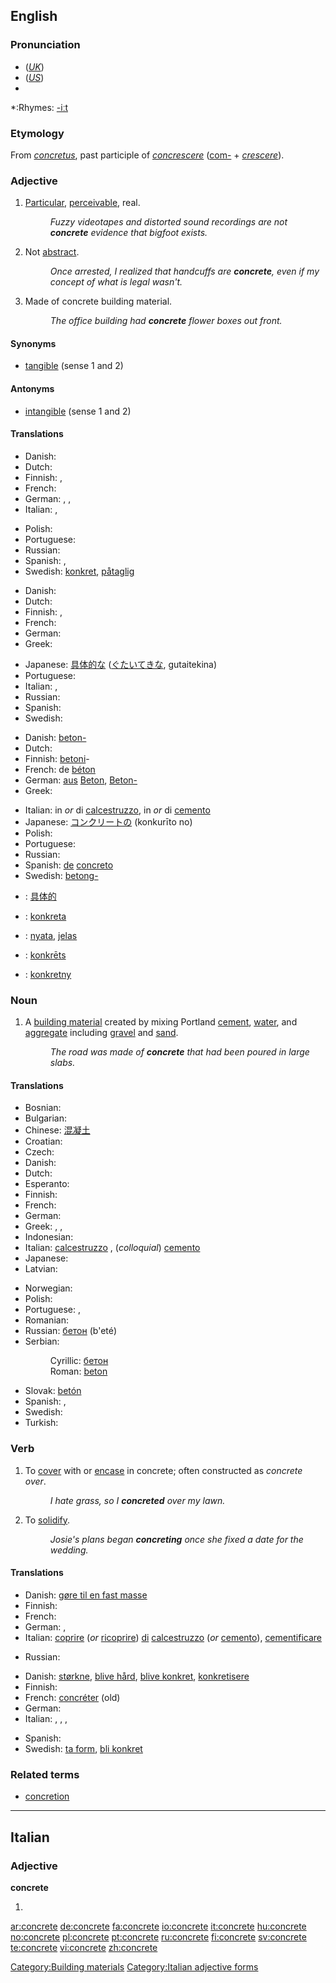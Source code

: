 {{wikipedia|dab=concrete (disambiguation)|concrete}}
==English==

===Pronunciation===
*(''[[Received Pronunciation|UK]]'') {{IPA|/ˈkɒŋkriːt/}}
*(''[[General American|US]]'') {{IPA|/ˈkɑːnkriːt/}}
*{{audio|en-us-concrete.ogg|Audio (US)}}

*:Rhymes: [[Rhymes:English:-iːt|-iːt]]

===Etymology===
From {{L.}} ''[[concretus]]'', past participle of ''[[concrescere]]'' ([[com-]] + ''[[crescere]]'').

===Adjective===
{{en-adj}}

# [[particular|Particular]], [[perceivable]], real.
#:''Fuzzy videotapes and distorted sound recordings are not '''concrete''' evidence that bigfoot exists.''
# Not [[abstract]].
#:''Once arrested, I realized that handcuffs are '''concrete''', even if my concept of what is legal wasn't.''
# Made of concrete building material.
#:''The office building had '''concrete''' flower boxes out front.''

====Synonyms====
*[[tangible]] (sense 1 and 2)

====Antonyms====
*[[intangible]] (sense 1 and 2)

====Translations====
{{trans-top|particular, perceivable, real}}
* Danish: {{t-|da|konkret}}
* Dutch: {{t+|nl|concreet}}
* Finnish: {{t-|fi|konkreettinen}}, {{t-|fi|kouriintuntuva}}
* French: {{t-|fr|concret}}
* German: {{t+|de|konkret}}, {{t+|de|bestimmt}}, {{t+|de|genau}}
* Italian: {{t+|it|concreto}}, {{t+|it|reale}}
{{trans-mid}}
* Polish: {{t-|pl|konkretny}}
* Portuguese: {{t+|pt|concreto}}
* Russian: {{t-|ru|конкретный|tr=konkr'étnyj|sc=Cyrl}}
* Spanish: {{t-|es|concreto}}, {{t-|es|específico}}
* Swedish: [[konkret]], [[påtaglig]]
{{trans-bottom}}

{{trans-top|not abstract}}
* Danish: {{t-|da|konkret}}
* Dutch: {{t+|nl|concreet}}
* Finnish: {{t-|fi|konkreettinen}}, {{t-|fi|kouriintuntuva}}
* French: {{t-|fr|concret}}
* German: {{t+|de|konkret}}
* Greek: {{t-|el|συγκεκριμένος|sc=Grek}}
{{trans-mid}}
* Japanese: [[具体的な]] ([[ぐたいてきな]], gutaitekina)
* Portuguese: {{t+|pt|concreto}}
* Italian: {{t+|it|concreto}}, {{t+|it|reale}}
* Russian: {{t-|ru|конкретный|tr=konkr'étnyj|sc=Cyrl}}
* Spanish: {{t-|es|concreto}}
* Swedish: {{t+|sv|konkret}}
{{trans-bottom}}

{{trans-top|made of concrete}}
* Danish: [[beton-]]
* Dutch: {{t-|nl|betonnen}}
* Finnish: [[betoni]]-
* French: de [[béton]]
* German: [[aus]] [[Beton]], [[Beton-]]
* Greek: {{t-|el|τσιμεντένιος|sc=Grek}}
{{trans-mid}}
* Italian: in ''or'' di [[calcestruzzo]], in ''or'' di [[cemento]]
* Japanese: [[コンクリート]]の (konkurīto no)
* Polish: {{t-|pl|betonowy}}
* Portuguese: {{t+|pt|concreto}}
* Russian: {{t-|ru|бетонный|tr=b'etónnyj|sc=Cyrl}}
* Spanish: [[de]] [[concreto]]
* Swedish: [[betong-]]
{{trans-bottom}}

{{checktrans-top}}
*{{ttbc|Chinese}}: [[具体的]]
*{{ttbc|Esperanto}}: [[konkreta]]
{{checktrans-mid}}
*{{ttbc|Indonesian}}: [[nyata]], [[jelas]]
*{{ttbc|Latvian}}: [[konkrēts]]
*{{ttbc|Polish}}: [[konkretny]]
{{checktrans-bottom}}

===Noun===
{{wikipedia}}
{{en-noun|-}}

# A [[building material]] created by mixing Portland [[cement]], [[water]], and [[aggregate]] including [[gravel]] and [[sand]].
#:''The road was made of '''concrete''' that had been poured in large slabs.''

====Translations====
{{trans-top|building material}}
* Bosnian: {{t-|bs|beton|m}}
* Bulgarian: {{t-|bg|бетон|m|tr=betón|sc=Cyrl}}
* Chinese: [[混凝土]]
* Croatian: {{t-|hr|beton|m}}
* Czech: {{t-|cs|beton|m}}
* Danish: {{t-|da|beton}}
* Dutch: {{t+|nl|beton|n}}
* Esperanto: {{t-|eo|betono|xs=Esperanto}}
* Finnish: {{t+|fi|betoni}}
* French: {{t+|fr|béton|m}}
* German: {{t+|de|Beton|m}}
* Greek: {{t-|el|σκυρόδεμα|sc=Grek}}, {{t-|el|μπετόν|sc=Grek}}, {{t-|el|τσιμέντο|sc=Grek}}
* Indonesian: {{t-|id|beton|xs=Indonesian}}
* Italian: [[calcestruzzo]] {{m}}, (''colloquial'') [[cemento]] {{m}}
* Japanese: {{t-|ja|コンクリート|tr=konkurīto|sc=Jpan}}
* Latvian: {{t-|lv|betons|m|xs=Latvian}}
{{trans-mid}}
* Norwegian: {{t-|no|betong|m}}
* Polish: {{t+|pl|beton|m}}
* Portuguese: {{t-|pt|betão|m}}, {{t+|pt|concreto|m}}
* Romanian: {{t+|ro|beton|n}}
* Russian: [[бетон]] (b'eté) {{m}}
* Serbian:
*: Cyrillic: [[бетон#Serbian|бетон]] {{m}}
*: Roman: [[beton#Serbian|beton]] {{m}}
* Slovak: [[betón]]
* Spanish: {{t-|es|hormigón|m}}, {{t-|es|concreto|m}}
* Swedish: {{t-|sv|betong|c}}
* Turkish: {{t+|tr|beton}}
{{trans-bottom}}

===Verb===
{{en-verb|concret|ing}}

# To [[cover]] with or [[encase]] in concrete; often constructed as ''concrete over''.
#:''I hate grass, so I '''concreted''' over my lawn.''
# To [[solidify]].
#:''Josie's plans began '''concreting''' once she fixed a date for the wedding.''

====Translations====
{{trans-top|cover with concrete}}
* Danish: [[gøre til en fast masse]]
* Finnish: {{t-|fi|betonoida}}
* French: {{t-|fr|bétonner}}
* German: {{t-|de|betonieren}}, {{t-|de|einbetonieren}}
* Italian: [[coprire]] (''or'' [[ricoprire]]) [[di]] [[calcestruzzo]] (''or'' [[cemento]]), [[cementificare]]
{{trans-mid}}
* Russian: {{t-|ru|бетонировать|tr=b'etonírovat'|sc=Cyrl}}
{{trans-bottom}}

{{trans-top|to solidify}}
* Danish: [[størkne]], [[blive hård]], [[blive konkret]], [[konkretisere]]
* Finnish: {{t-|fi|konkretisoitua}}
* French: [[concréter]] (old)
* German: {{t-|de|konkretisieren}}
* Italian: {{t-|it|solidificare}}, {{t-|it|solidificarsi}}, {{t-|it|concretizzare}}, {{t-|it|concretizzarsi}}
{{trans-mid}}
* Spanish: {{t-|es|concretizar}}
* Swedish: [[ta form]], [[bli konkret]]
{{trans-bottom}}

===Related terms===
*[[concretion]]

[[Category:Building materials]]

----

==Italian==

===Adjective===
'''concrete''' {{p}}

# {{feminine of|concreto}}

[[Category:Italian adjective forms]]

[[ar:concrete]]
[[de:concrete]]
[[fa:concrete]]
[[io:concrete]]
[[it:concrete]]
[[hu:concrete]]
[[no:concrete]]
[[pl:concrete]]
[[pt:concrete]]
[[ru:concrete]]
[[fi:concrete]]
[[sv:concrete]]
[[te:concrete]]
[[vi:concrete]]
[[zh:concrete]]